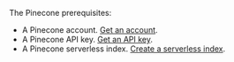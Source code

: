 The Pinecone prerequisites:

- A Pinecone account. [Get an account](https://app.pinecone.io/).
- A Pinecone API key. [Get an API key](https://docs.pinecone.io/guides/get-started/authentication#find-your-pinecone-api-key).
- A Pinecone serverless index. [Create a serverless index](https://docs.pinecone.io/guides/indexes/create-an-index).